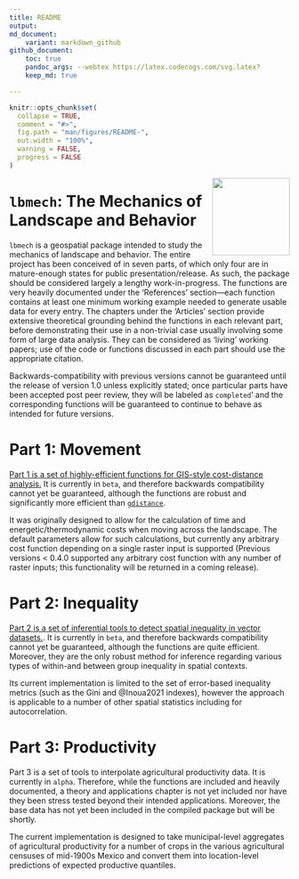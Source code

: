 ```yaml
---
title: README
output: 
md_document:
    variant: markdown_github
github_document:
    toc: true
    pandoc_args: --webtex https://latex.codecogs.com/svg.latex?
    keep_md: true

---
```


<!-- README.md is generated from README.Rmd. Please edit that file -->

```r
knitr::opts_chunk$set(
  collapse = TRUE,
  comment = "#>",
  fig.path = "man/figures/README-",
  out.width = "100%",
  warning = FALSE,
  progress = FALSE
)
```

<img src='man/figures/logo.png' align="right" height="139" /> 

# `lbmech`: The Mechanics of Landscape and Behavior 
<!-- badges: start -->
<!-- badges: end -->

`lbmech` is a geospatial package intended to study the mechanics of landscape and behavior. The entire project has been conceived of in seven parts, of which only four are in mature-enough states for public presentation/release. As such, the package should be considered largely a lengthy work-in-progress. The functions are very heavily documented under the 'References' section---each function contains at least one minimum working example needed to generate usable data for every entry. The chapters under the 'Articles' section provide extensive theoretical grounding behind the functions in each relevant part, before demonstrating their use in a non-trivial case usually involving some form of large data analysis. They can be considered as 'living' working papers; use of the code or functions discussed in each part should use the appropriate citation. 

Backwards-compatibility with previous versions cannot be guaranteed until the release of version 1.0 unless explicitly stated; once particular parts have been accepted post peer review, they will be labeled as `completed`' and the corresponding functions will be guaranteed to continue to behave as intended for future versions. 

# Part 1: Movement

[Part 1 is a set of highly-efficient functions for GIS-style cost-distance analysis.](/articles/movement.html) It is currently in `beta`, and therefore backwards compatibility cannot yet be guaranteed, although the functions are robust and significantly more efficient than [`gdistance`](https://agrdatasci.github.io/gdistance/). 

It was originally designed to allow for the calculation of time and energetic/thermodynamic costs when moving across the landscape. The default parameters allow for such calculations, but currently any arbitrary cost function depending on a single raster input is supported (Previous versions < 0.4.0 supported any arbitrary cost function with any number of raster inputs; this functionality will be returned in a coming release). 

# Part 2: Inequality

[Part 2 is a set of inferential tools to detect spatial inequality in vector datasets.](/articles/inequality.html). It is currently in `beta`, and therefore backwards compatibility cannot yet be guaranteed, although the functions are quite efficient. Moreover, they are the only robust method for inference regarding various types of within-and between group inequality in spatial contexts.

Its current implementation is limited to the set of error-based inequality metrics (such as the Gini and @Inoua2021 indexes), however the approach is applicable to a number of other spatial statistics including for autocorrelation.


# Part 3: Productivity

Part 3 is a set of tools to interpolate agricultural productivity data. It is currently in `alpha`. Therefore, while the functions are included and heavily documented, a theory and applications chapter is not yet included nor have they been stress tested beyond their intended applications. Moreover, the base data has not yet been included in the compiled package but will be shortly.  

The current implementation is designed to take municipal-level aggregates of agricultural productivity for a number of crops in the various agricultural censuses of mid-1900s Mexico and convert them into location-level predictions of expected productive quantiles.
